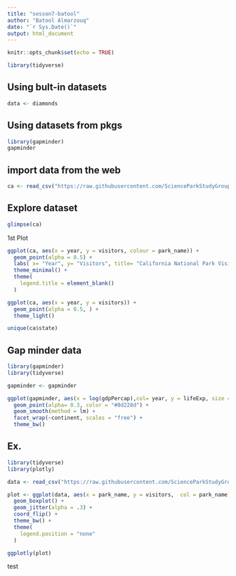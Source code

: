 ```yaml
---
title: "sesson7-batool"
author: "Batool Almarzouq"
date: "`r Sys.Date()`"
output: html_document
---
```


```r
knitr::opts_chunk$set(echo = TRUE)
```


```r
library(tidyverse)
```

## Using bult-in datasets

```r
data <- diamonds
```

## Using datasets from pkgs

```r

library(gapminder)
gapminder

```

## import data from the web

```r

ca <- read_csv("https://raw.githubusercontent.com/ScienceParkStudyGroup/r-lesson-based-on-ohi-data-training/gh-pages/data/ca.csv")

```

## Explore dataset

```r
glimpse(ca)
```

1st Plot

```r
ggplot(ca, aes(x = year, y = visitors, colour = park_name)) +
  geom_point(alpha = 0.5) +
  labs( x= "Year", y= "Visitors", title= "California National Park Visitation" ) +
  theme_minimal() +
  theme(
    legend.title = element_blank()
  )

```

```r

ggplot(ca, aes(x = year, y = visitors)) +
  geom_point(alpha = 0.5, ) +
  theme_light() 

```

```r

unique(ca$state)

```

## Gap minder data 

```r

library(gapminder)
library(tidyverse)

gapminder <- gapminder

ggplot(gapminder, aes(x = log(gdpPercap),col= year, y = lifeExp, size = pop)) +
  geom_point(alpha= 0.3, color = "#8d228d") +
  geom_smooth(method = lm) +
  facet_wrap(~continent, scales = "free") +
  theme_bw() 

```
## Ex.

```r

library(tidyverse)
library(plotly)

data <- read_csv("https://raw.githubusercontent.com/ScienceParkStudyGroup/r-lesson-based-on-ohi-data-training/gh-pages/data/se.csv")

plot <- ggplot(data, aes(x = park_name, y = visitors,  col = park_name)) +
  geom_boxplot() +
  geom_jitter(alpha = .3) +
  coord_flip() +
  theme_bw() +
  theme(
    legend.position = "none"
  )

ggplotly(plot)

```
test

